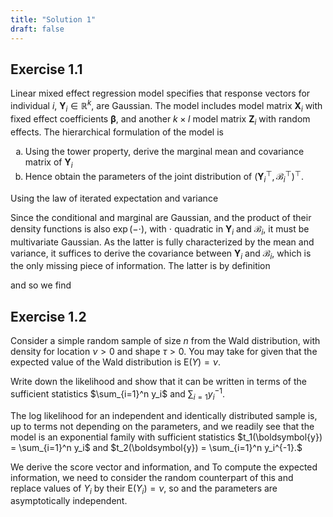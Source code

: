 ```yaml
---
title: "Solution 1"
draft: false
---
```



## Exercise 1.1

Linear mixed effect regression model specifies that response vectors for individual $i$, $\boldsymbol{Y}_i \in \mathbb{R}^k$, are Gaussian. The model includes model matrix $\mathbf{X}_i$ with fixed effect coefficients $\boldsymbol{\beta}$, and another $k\times l$ model matrix  $\mathbf{Z}_i$ with random effects. The hierarchical formulation of the model is
\begin{align*}
\boldsymbol{Y}_i \mid \mathcal{B}_i=\boldsymbol{b}_i &\sim \mathsf{Gauss}_k(\mathbf{X}_i\boldsymbol{\beta} + \mathbf{Z}_i\boldsymbol{b}_i, \sigma^2 \mathbf{I}_k) \\
\mathcal{B}_i & \sim \mathsf{Gauss}_l(\boldsymbol{0}_k, \boldsymbol{\Omega})
\end{align*}


a. Using the tower property, derive the marginal mean and covariance matrix of $\boldsymbol{Y}_i$
b. Hence obtain the parameters of the joint distribution of $(\boldsymbol{Y}_i^\top, \mathcal{B}_i^\top)^\top.$

::: {.solution}

Using the law of iterated expectation and variance

\begin{align*}
\mathsf{E}_{\boldsymbol{Y}_i}(\boldsymbol{Y}_i) & =\mathsf{E}_{\mathcal{B}_i}\left\{\mathsf{E}_{\boldsymbol{Y}_i \mid \mathcal{B}_i}(\boldsymbol{Y}_i)\right\} \\&=  \mathsf{E}_{\mathcal{B}_i}(\mathbf{X}_i\boldsymbol{\beta} + \mathbf{Z}_i\mathcal{B}_i) \\&= \mathbf{X}_i\boldsymbol{\beta}
\end{align*}

\begin{align*}
\mathsf{Va}_{\boldsymbol{Y}_i}(\boldsymbol{Y}_i) & =\mathsf{Va}_{\mathcal{B}_i}\left\{\mathsf{E}_{\boldsymbol{Y}_i \mid \mathcal{B}_i}(\boldsymbol{Y}_i)\right\} + \mathsf{E}_{\mathcal{B}_i}\left\{\mathsf{Va}_{\boldsymbol{Y}_i \mid \mathcal{B}_i}(\boldsymbol{Y}_i)\right\} \\&=  \mathsf{Va}_{\mathcal{B}_i}(\mathbf{X}_i\boldsymbol{\beta} + \mathbf{Z}_i\mathcal{B}_i) +\mathsf{E}_{\mathcal{B}_i}(\sigma^2\mathbf{I}_k) \\&= \mathbf{Z}_i\boldsymbol{\Omega}\boldsymbol{Z}_i^\top + \sigma^2\mathbf{I}_k.
\end{align*}

Since the conditional and marginal are Gaussian, and the product of their density functions is also $\exp(-\cdot)$, with $\cdot$ quadratic in $\boldsymbol{Y}_i$ and $\mathcal{B}_i$, it must be multivariate Gaussian. As the latter is fully characterized by the mean and variance, it suffices to derive the covariance between $\boldsymbol{Y}_i$ and $\mathcal{B}_i$, which is the only missing piece of information. The latter is by definition

\begin{align*}
\mathsf{Co}(\boldsymbol{Y}_i,\mathcal{B}_i) & = \mathsf{E}_{\boldsymbol{Y}_i,\mathcal{B}_i}\left[\left\{\boldsymbol{Y}_i - \mathsf{E}_{\boldsymbol{Y}_i}(\boldsymbol{Y}_i)\right\}\left\{\mathcal{B}_i - \mathsf{E}_{\mathcal{B}_i}(\mathcal{B}_i)\right\}^\top\right]
\\&= \mathsf{E}_{\boldsymbol{Y}_i,\mathcal{B}_i}\{(\boldsymbol{Y}_i - \mathbf{X}_i\boldsymbol{\beta})\mathcal{B}_i^\top\}
\\&= \mathsf{E}_{\mathcal{B}_i}\left[\mathsf{E}_{\boldsymbol{Y}_i \mid \mathcal{B}_i}\{(\boldsymbol{Y}_i - \mathbf{X}_i\boldsymbol{\beta})\mathcal{B}_i^\top\}\right]
\\&= \mathbf{Z}_i\mathsf{E}_{\mathcal{B}_i}(\mathcal{B}_i\mathcal{B}_i^\top) 
\\&=\mathbf{Z}_i\boldsymbol{\Omega}
\end{align*}

and so we find
\begin{align*}
\begin{pmatrix}\boldsymbol{Y}_i \\ \mathcal{B}_i
\end{pmatrix}\sim \mathsf{Gauss}_{k+l} \left\{ \begin{pmatrix} \mathbf{X}_i \boldsymbol{\beta} \\ \boldsymbol{0}_l \end{pmatrix}, \begin{pmatrix} \mathbf{Z}_i\boldsymbol{\Omega}\boldsymbol{Z}_i^\top + \sigma^2\mathbf{I}_k & \mathbf{Z}_i\boldsymbol{\Omega} \\ \boldsymbol{\Omega}\mathbf{Z}_i^\top & \boldsymbol{\Omega}\end{pmatrix}\right\}.
\end{align*}

:::

## Exercise 1.2

Consider a simple random sample of size $n$ from the Wald distribution, with density
\begin{align*}
f(y; \nu, \lambda) = \left(\frac{\lambda}{2\pi y^{3}}\right)^{1/2} \exp\left\{ - \frac{\lambda (y-\nu)^2}{2\nu^2y}\right\}\mathrm{I}(y > 0)
\end{align*}
for location $\nu >0$ and shape $\tau>0.$ You may take for given that the expected value of the Wald distribution is $\mathsf{E}(Y) = \nu.$

Write down the likelihood and show that it can be written in terms of the sufficient statistics $\sum_{i=1}^n y_i$ and $\sum_{i=1} y_i^{-1}.$

::: {.solution}

The log likelihood for an independent and identically distributed sample is, up to terms not depending on the parameters,
\begin{align*}
\ell(\nu, \lambda) \stackrel{\nu, \lambda}{\propto} \frac{n}{2} \ln(\lambda) -  \frac{\lambda}{2\nu^2} \sum_{i=1}^n y_i + \frac{n\lambda}{\nu} - \frac{\lambda}{2} \sum_{i=1}^n \frac{1}{y_i}
\end{align*}
and we readily see that the model is an exponential family with sufficient statistics $t_1(\boldsymbol{y}) = \sum_{i=1}^n y_i$ and $t_2(\boldsymbol{y}) = \sum_{i=1}^n y_i^{-1}.$

We derive the score vector and information,
\begin{align*}
U(\nu, \lambda) &= \begin{pmatrix} \frac{\partial \ell(\nu, \lambda)}{\partial \nu} \\\frac{\partial \ell(\nu, \lambda)}{\partial \lambda} \end{pmatrix}
\\&= \begin{pmatrix}
\frac{\lambda \sum_{i=1}^n y_i}{\nu^3} - \frac{n\lambda}{\nu^2} \\
\frac{n}{2\lambda} +  \frac{\sum_{i=1}^n y_i}{2\nu^2}  + \frac{n}{\nu} - \frac{\sum_{i=1}^n y_i^{-1}}{2} 
\end{pmatrix}
\end{align*}
and 
\begin{align*}
j(\nu, \lambda) &= -\begin{pmatrix} \frac{\partial^2 \ell(\nu, \lambda)}{\partial \nu^2} & \frac{\partial^2 \ell(\nu, \lambda)}{\partial \nu \partial \lambda} \\ \frac{\partial^2 \ell(\nu, \lambda)}{\partial \lambda \partial \nu } & \frac{\partial^2 \ell(\nu, \lambda)}{\partial \lambda^2} \end{pmatrix}
\\&= \begin{pmatrix}
\frac{3\lambda \sum_{i=1}^n y_i}{\nu^4} - \frac{2n\lambda}{\nu^3} & -\frac{\sum_{i=1}^n y_i}{\nu^3} + \frac{n}{\nu^2} \\
 -\frac{\sum_{i=1}^n y_i}{\nu^3} + \frac{n}{\nu^2} &\frac{n}{2\lambda^2}
\end{pmatrix}
\end{align*}
To compute the expected information, we need to consider the random counterpart of this and replace values of $Y_i$ by their $\mathsf{E}(Y_i)=\nu$, so
\begin{align*}
i(\nu, \lambda) = \begin{pmatrix}
\frac{n\lambda}{\nu^3} & 0 \\
 0 &\frac{n}{2\lambda^2}
\end{pmatrix}
\end{align*}
and the parameters are asymptotically independent.
<!--
The joint prior is of the form
\begin{align*}
p(\lambda) &\propto \lambda^{\alpha-1}\exp(-\lambda \beta) \\
p(\nu \mid \lambda) & \propto \frac{(\lambda \tau)^{1/2}}{\nu^2}\exp\left\{-\frac{\lambda\tau }{2}(\nu^{-1}-\mu)^2\right\},
\end{align*}
where the last step follows from a change of variable.
-->

:::

